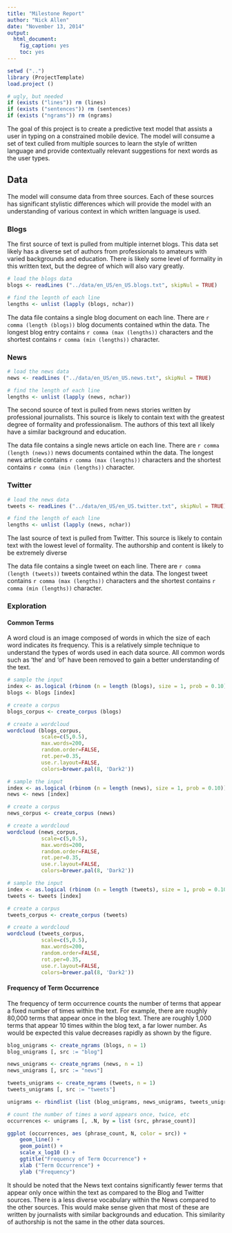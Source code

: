 ```yaml
---
title: "Milestone Report"
author: "Nick Allen"
date: "November 13, 2014"
output:
  html_document:
    fig_caption: yes
    toc: yes
---
```


```r
setwd ("..")
library (ProjectTemplate)
load.project ()

# ugly, but needed
if (exists ("lines")) rm (lines)
if (exists ("sentences")) rm (sentences)
if (exists ("ngrams")) rm (ngrams)
```

The goal of this project is to create a predictive text model that assists a user in typing on a constrained mobile device.  The model will consume a set of text culled from multiple sources to learn the style of written language and provide contextually relevant suggestions for next words as the user types.

## Data

The model will consume data from three sources.  Each of these sources has significant stylistic differences which will provide the model with an understanding of various context in which written language is used.

### Blogs

The first source of text is pulled from multiple internet blogs.  This data set likely has a diverse set of authors from professionals to amateurs with varied backgrounds and education.  There is likely some level of formality in this written text, but the degree of which will also vary greatly.

```r
# load the blogs data
blogs <- readLines ("../data/en_US/en_US.blogs.txt", skipNul = TRUE)

# find the legnth of each line
lengths <- unlist (lapply (blogs, nchar))
```

The data file contains a single blog document on each line.  There are `r comma (length (blogs))` blog documents contained wthin the data.  The longest blog entry contains `r comma (max (lengths))` characters and the shortest contains  `r comma (min (lengths))` character.

### News

```r
# load the news data
news <- readLines ("../data/en_US/en_US.news.txt", skipNul = TRUE)
```

```r
# find the length of each line
lengths <- unlist (lapply (news, nchar))
```

The second source of text is pulled from news stories written by professional journalists.  This source is likely to contain text with the greatest degree of formality and professionalism.  The authors of this text all likely have a similar background and education.

The data file contains a single news article on each line.  There are `r comma (length (news))` news documents contained wthin the data.  The longest news article contains `r comma (max (lengths))` characters and the shortest contains  `r comma (min (lengths))` character.

### Twitter

```r
# load the news data
tweets <- readLines ("../data/en_US/en_US.twitter.txt", skipNul = TRUE)
```

```r
# find the length of each line
lengths <- unlist (lapply (news, nchar))
```

The last source of text is pulled from Twitter.  This source is likely to contain text with the lowest level of formality.  The authorship and content is likely to be extremely diverse

The data file contains a single tweet on each line.  There are `r comma (length (tweets))` tweets contained wthin the data.  The longest tweet contains `r comma (max (lengths))` characters and the shortest contains  `r comma (min (lengths))` character.

### Exploration

#### Common Terms

A word cloud is an image composed of words in which the size of each word indicates its frequency.  This is a relatively simple technique to understand the types of words used in each data source.  All common words such as 'the' and 'of' have been removed to gain a better understanding of the text.

```r

# sample the input
index <- as.logical (rbinom (n = length (blogs), size = 1, prob = 0.10))
blogs <- blogs [index]

# create a corpus
blogs_corpus <- create_corpus (blogs)
```

```r
# create a wordcloud
wordcloud (blogs_corpus, 
           scale=c(5,0.5), 
           max.words=200, 
           random.order=FALSE, 
           rot.per=0.35, 
           use.r.layout=FALSE, 
           colors=brewer.pal(8, 'Dark2'))
```

```r

# sample the input
index <- as.logical (rbinom (n = length (news), size = 1, prob = 0.10))
news <- news [index]

# create a corpus
news_corpus <- create_corpus (news)
```

```r
# create a wordcloud
wordcloud (news_corpus, 
           scale=c(5,0.5), 
           max.words=200, 
           random.order=FALSE, 
           rot.per=0.35, 
           use.r.layout=FALSE, 
           colors=brewer.pal(8, 'Dark2'))
```

```r

# sample the input
index <- as.logical (rbinom (n = length (tweets), size = 1, prob = 0.10))
tweets <- tweets [index]

# create a corpus
tweets_corpus <- create_corpus (tweets)
```

```r
# create a wordcloud
wordcloud (tweets_corpus, 
           scale=c(5,0.5), 
           max.words=200, 
           random.order=FALSE, 
           rot.per=0.35, 
           use.r.layout=FALSE, 
           colors=brewer.pal(8, 'Dark2'))
```

#### Frequency of Term Occurrence

The frequency of term occurrence counts the number of terms that appear a fixed number of times within the text.  For example, there are roughly 80,000 terms that appear once in the blog text.  There are roughly 1,000 terms that appear 10 times within the blog text, a far lower number.  As would be expected this value decreases rapidly as shown by the figure.

```r

blog_unigrams <- create_ngrams (blogs, n = 1)
blog_unigrams [, src := "blog"]

news_unigrams <- create_ngrams (news, n = 1)
news_unigrams [, src := "news"]

tweets_unigrams <- create_ngrams (tweets, n = 1)
tweets_unigrams [, src := "tweets"]

unigrams <- rbindlist (list (blog_unigrams, news_unigrams, tweets_unigrams))
```

```r
# count the number of times a word appears once, twice, etc
occurrences <- unigrams [, .N, by = list (src, phrase_count)]
```

```r
ggplot (occurrences, aes (phrase_count, N, color = src)) + 
    geom_line() +
    geom_point() +
    scale_x_log10 () +
    ggtitle("Frequency of Term Occurrence") +
    xlab ("Term Occurrence") + 
    ylab ("Frequency")
```

It should be noted that the News text contains significantly fewer terms that appear only once within the text as compared to the Blog and Twitter sources.  There is a less diverse vocabulary within the News compared to the other sources.  This would make sense given that most of these are written by journalists with similar backgrounds and education.  This similarity of authorship is not the same in the other data sources.







